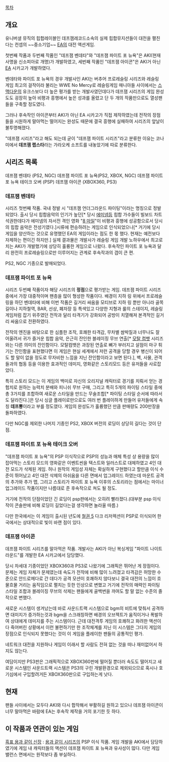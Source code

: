 [[목차]]
== 개요 ==
유니버셜 뮤직의 힙합레이블인 데프잼레코드소속의 실제 힙합뮤지션들이 대전을 펼친다는 컨셉의 ~~중소기업~~ [[EA]]의 대전 액션게임.

첫번째 작품과 두번째 작품인 "데프잼 벤데타"와 "데프잼 파이트 포 뉴욕"은 AKI(현재 사명을 신소피아로 개명)가 개발하였고, 세번째 작품인 "데프잼 아이콘"은 AKI거 아닌 [[EA]] 시카고가 개발하였다.

벤데타와 파이트 포 뉴욕의 경우 개발사인 AKI는 버추어 프로레슬링 시리즈와 레슬링 게임 최고의 걸작이라 불리는 WWE No Mercy로 레슬링게임 매니아들 사이에서는 [[스맥다운]]의 유크스보다 더 높은 평가를 받는 개발사였던데다가 데프잼 시리즈의 게임 완성도도 굉장히 높아 비평과 흥행에서 높은 성과를 올렸고 단 두 개의 작품만으로도 열성팬들을 구축할 정도였다.

그러나 후속작인 아이콘부터 AKI가 아닌 EA 시카고가 직접 제작하였는데 전작의 장점들을 시원하게 말아먹는 떨어지는 완성도 때문에 결국 흥행에 실패하여 시리즈의 앞날이 불투명해졌다.

"데프잼 시리즈"라고 해도 되는데 굳이 "데프잼 파이트 시리즈"라고 분류한 이유는 코나미에서 '''데프잼 랩스타'''라는 가라오케 소프트를 내놓았기에 따로 분류한다.

== 시리즈 목록 ==
데프잼 벤데타 (PS2, NGC)
데프잼 파이트 포 뉴욕(PS2, XBOX, NGC)
데프잼 파이트 포 뉴욕 테이크 오버 (PSP)
데프잼 아이콘 (XBOX360, PS3)

=== 데프잼 벤데타 ===
시리즈 첫번째 작품. 국내 정발 시 "데프잼 언더그라운드 파이팅"이라는 명칭으로 정발되었다.
출시 당시 힙합음악의 인기가 높던[* 당시 [[에미넴]]등 힙합 가수들이 빌보드 차트석권한데다가 에미넴의 자서전 격인 영화 "[[8 마일]]"이 비평과 흥행에 성공함으로서 당시의 힙합 음악은 전성기였다.]시류에 편승하려는 게임으로 인식되었으나[* 거기에 당시 게임을 양산하는 것으로 유명했던 EA의 게임이라는 점도 한 몫 했다. 현재는 예전보다 자제하는 편이긴 하지만.] 실제 결과물은 개발사가 레슬링 게임 개발 노하우에서 최고로 치는 AKI가 개발했기에 상당히 훌륭한 게임으로 나왔다. 후속작인 파이트 포 뉴욕과 달리 완전히 프로레슬링으로만 이루어지는 관계로 후속작과의 갭이 큰 편.

PS2, NGC 기종으로 발매되었다.

=== 데프잼 파이트 포 뉴욕 ===
시리즈 두번째 작품이자 해당 시리즈의 '''정점'''으로 평가받는 게임. 데프잼 파이트 시리즈 중에서 가장 대중적이며 팬층을 많이 형성한 작품이다.
배경이 지하 링 위에서 프로레슬링을 하던 벤데타에 비해 이번 작품은 길거리 싸움을 모티브로 지하 링 뿐만 아니라 골목길이나 지하철역, BAR, 선상, 폐차장 등 특색있고 다양한 지형과 룰의 스테이지, 레슬링 게임처럼 잡기 위주였던 전작과 달리 타격기가 강화되어 공방이 치열해져 본격적인 길거리 싸움으로 전환하였다.

전작의 엔진을 바탕으로 한 심플한 조작, 호쾌한 타격감, 무차별 쌈박질과 너무나도 잘 어울려서 귀가 즐거운 힙합 음악, 은근히 잔인한 블레이징 무브 연출[* [[모탈 컴뱃]] 시리즈와는 다른 의미의 잔인함이다. 모탈컴뱃은 과장된 연출로 뼈가 부러지고 살점이 마구 튀기는 잔인함을 표현했다면 이 게임은 현실 세계에서 저런 공격을 당할 경우 병신이 되어도 할 말이 없을 정도로 무자비한 느낌을 지닌 잔인함이라고 보면 된다.], 벽, 사물, 관객들과의 협동 등을 이용한 효과적인 데미지, 영화같은 스토리모드 등은 유저들을 사로잡았다.

특히 스토리 모드는 이 게임의 백미로 자신의 오리지널 캐릭터로 경기를 치뤄서 얻는 경험치로 원하는 능력치 분배와 피니쉬 무브 구매, 그리고 특히 5개의 파이팅 스타일 중에 총 3가지를 조합하여 새로운 스타일을 만드는 무술조합[* 파이팅 스타일 순서에 따라서도 달라진다.]은 당시 싱글 플레이로만으로도 여러 번 플레이하게 만들어 유저들에게 속칭 '''데프뽕'''이라고 부를 정도였다. 게임의 완성도가 훌륭했던 만큼 판매량도 200만장을 돌파하였다.

다만 NGC를 제외한 나머지 기종인 PS2, XBOX 버전의 로딩이 상당히 길다는 것이 단점.

=== 데프잼 파이트 포 뉴욕 테이크 오버 ===
"데프잼 파이트 포 뉴욕"의 PSP 이식작으로 PSP의 성능과 매체 특성 상 용량을 많이 잡아먹는 스토리 모드의 영화같은 이벤트씬을 텍스트와 일러스트로 대체하였고 4인 대전 모드가 삭제된 게임. 허나 원작의 게임성 자체는 확실하게 구현했다고 할만큼 이식 수준이 뛰어났고 4인 대전 삭제의 아쉬움을 다른 면에서 업그레이드 하였는데 마운트 공격의 추가와 추가 맵, 그리고 스토리가 파이트 포 뉴욕 이후의 스토리라는 점에서는 마이너 업그레이드 작품이지만 나름대로 준 후속작으로 쳐도 될 정도.

거기에 전작의 단점이었던 긴 로딩이 psp판에서는 오히려 빨라졌다.(대부분 psp 이식작이 콘솔판에 비해 로딩이 길었다는걸 생각하면 놀라울 따름.)

다만 한국에서는 이 게임이 출시된 년도에 [[철권 5]] 다크 리저렉션이 PSP로 이식되어 한국에서는 상대적으로 빛이 바랜 점이 있다.

=== 데프잼 아이콘 ===
데프잼 파이트 시리즈를 말아먹은 작품. 개발사는 AKI가 아닌 복싱게임 "파이트 나이트 라운드"를 개발한 EA 시카고에서 담당했다.

당시 차세대 기종이었던 XBOX360과 PS3로 나왔기에 그래픽은 뛰어난 게 장점이다. 문제는 게임 자체가 문제였는데 속도가 전작에 비해 많이 느려졌고 타격감은 허망한 수준으로 안드로메다로 간 데다가 공격 모션이 호쾌하지 않다보니 결국 대전의 느낌이 흐물흐물 거리는 움직임으로 펼치는 듯한 인상으로 변했고 거기에 전작의 매력인 파이팅 스타일 조합과 블레이징 무브의 삭제는 팬들에게 골백번을 까여도 할 말 없는 수준의 졸작으로 변했다.

새로운 시스템이 생겨났는데 바로 사운드트랙 시스템으로 bgm의 비트에 맞춰서 공격하면 대미지가 증가하는것과 bgm을 스크래칭하면 배경의 오브젝트가 움직이거나 폭발하여 상대에게 데미지를 주는 시스템이다. 근데 대전격투 게임의 호쾌하고 화려한 액션이 다 죽어버린 상황에서 이런 불편하기만 한 조작체계를 지닌 이 시스템은 그다지 게임의 장점으로 인식되지 못했다는 것이 이 게임을 플레이한 팬들의 공통적인 평가.

네트워크 대전을 지원하나 게임이 이래서 할 사람도 전혀 없는 것을 떠나 재미없어서 하지도 않는다.

여담이지만 PS3판은 그래픽적으로 XBOX360판에 떨어질 뿐더러 속도도 떨어지고 새로운 시스템인 사운드트랙 시스템은 PS3의 구린 개발환경으로 제외되으므로 혹시나 호기심에서 구입할려거든 XBOX360판으로 구입하는게 낫다.

== 현재 ==
팬들 사이에서는 모두다 AKI와 다시 합작해서 부활하길 원하고 있으나 데프잼 아이콘이 너무 말아먹은 바람에 EA는 후속작 제작을 거의 포기한 듯 하다.

== 이 작품과 연관이 있는 게임 ==
[[흑표 용과 같이 신장]] : [[용과 같이 시리즈]]의 PSP 이식 작품. 게임 개발을 AKI에서 담당하였기에 게임 내 캐릭터들의 액션이 데프잼 파이트 포 뉴욕과 유사성이 많다. 다만 게임 밸런스 면에서는 원작보다 좀 부실하다.
